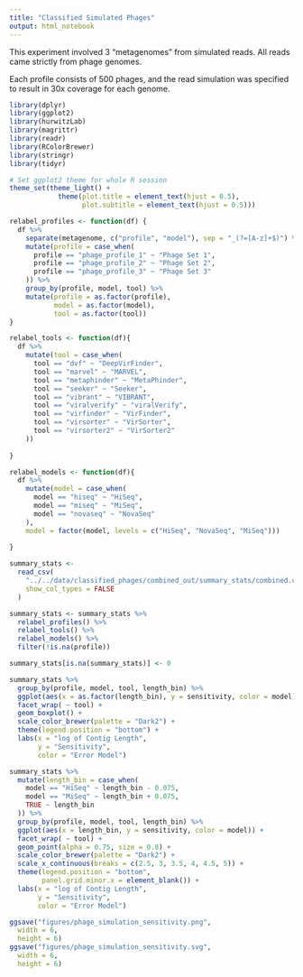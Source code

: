 ```yaml
---
title: "Classified Simulated Phages"
output: html_notebook
---
```


This experiment involved 3 "metagenomes" from simulated reads. All reads came strictly from phage genomes.

Each profile consists of 500 phages, and the read simulation was specified to result in 30x coverage for each genome.

```r
library(dplyr)
library(ggplot2)
library(hurwitzLab)
library(magrittr)
library(readr)
library(RColorBrewer)
library(stringr)
library(tidyr)

# Set ggplot2 theme for whole R session
theme_set(theme_light() +
            theme(plot.title = element_text(hjust = 0.5),
                  plot.subtitle = element_text(hjust = 0.5)))
```

```r
relabel_profiles <- function(df) {
  df %>%
    separate(metagenome, c("profile", "model"), sep = "_(?=[A-z]+$)") %>% 
    mutate(profile = case_when(
      profile == "phage_profile_1" ~ "Phage Set 1",
      profile == "phage_profile_2" ~ "Phage Set 2",
      profile == "phage_profile_3" ~ "Phage Set 3"
    )) %>%
    group_by(profile, model, tool) %>% 
    mutate(profile = as.factor(profile),
           model = as.factor(model),
           tool = as.factor(tool))
}

relabel_tools <- function(df){
  df %>% 
    mutate(tool = case_when(
      tool == "dvf" ~ "DeepVirFinder",
      tool == "marvel" ~ "MARVEL",
      tool == "metaphinder" ~ "MetaPhinder",
      tool == "seeker" ~ "Seeker",
      tool == "vibrant" ~ "VIBRANT",
      tool == "viralverify" ~ "viralVerify",
      tool == "virfinder" ~ "VirFinder",
      tool == "virsorter" ~ "VirSorter",
      tool == "virsorter2" ~ "VirSorter2"
    ))
  
}

relabel_models <- function(df){
  df %>% 
    mutate(model = case_when(
      model == "hiseq" ~ "HiSeq",
      model == "miseq" ~ "MiSeq",
      model == "novaseq" ~ "NovaSeq"
    ),
    model = factor(model, levels = c("HiSeq", "NovaSeq", "MiSeq")))
  
}
```

```r
summary_stats <-
  read_csv(
    "../../data/classified_phages/combined_out/summary_stats/combined.csv",
    show_col_types = FALSE
  )

summary_stats <- summary_stats %>% 
  relabel_profiles() %>% 
  relabel_tools() %>% 
  relabel_models() %>% 
  filter(!is.na(profile))

summary_stats[is.na(summary_stats)] <- 0
```

```r
summary_stats %>%
  group_by(profile, model, tool, length_bin) %>%
  ggplot(aes(x = as.factor(length_bin), y = sensitivity, color = model)) +
  facet_wrap( ~ tool) +
  geom_boxplot() +
  scale_color_brewer(palette = "Dark2") +
  theme(legend.position = "bottom") +
  labs(x = "log of Contig Length",
       y = "Sensitivity",
       color = "Error Model")
```


```r
summary_stats %>%
  mutate(length_bin = case_when(
    model == "HiSeq" ~ length_bin - 0.075,
    model == "MiSeq" ~ length_bin + 0.075,
    TRUE ~ length_bin
  )) %>% 
  group_by(profile, model, tool, length_bin) %>%
  ggplot(aes(x = length_bin, y = sensitivity, color = model)) +
  facet_wrap( ~ tool) +
  geom_point(alpha = 0.75, size = 0.8) +
  scale_color_brewer(palette = "Dark2") +
  scale_x_continuous(breaks = c(2.5, 3, 3.5, 4, 4.5, 5)) +
  theme(legend.position = "bottom",
        panel.grid.minor.x = element_blank()) +
  labs(x = "log of Contig Length",
       y = "Sensitivity",
       color = "Error Model")

ggsave("figures/phage_simulation_sensitivity.png",
  width = 6,
  height = 6)
ggsave("figures/phage_simulation_sensitivity.svg",
  width = 6,
  height = 6)

```


